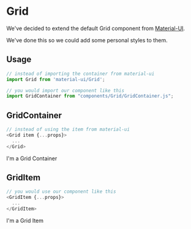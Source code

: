 
<Meta title="Components/Grid" component={GridContainer} />

# Grid

We've decided to extend the default Grid component from [Material-UI](https://material-ui-next.com/layout/grid/?ref=creativetim).

We've done this so we could add some personal styles to them.

## Usage
```javascript
// instead of importing the container from material-ui
import Grid from 'material-ui/Grid';

// you would import our component like this
import GridContainer from "components/Grid/GridContainer.js";
```

## GridContainer

```javascript
// instead of using the item from material-ui
<Grid item {...props}>
  ...
</Grid>
```
<Canvas>
  <Story name="GridContainer">
    <GridContainer>
        I'm a Grid Container
    </GridContainer>
  </Story>
</Canvas>

## GridItem

```javascript
// you would use our component like this
<GridItem {...props}>
  ...
</GridItem>
```
<Canvas>
  <Story name="GridItem">
    <GridContainer>
        I'm a Grid Item
    </GridContainer>
  </Story>
</Canvas>
